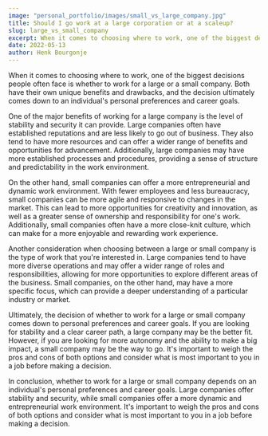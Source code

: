 ```yaml
---
image: "personal_portfolio/images/small_vs_large_company.jpg"
title: Should I go work at a large corporation or at a scaleup?
slug: large_vs_small_company
excerpt: When it comes to choosing where to work, one of the biggest decisions people often face is whether to work for a large or a small company. Both have their own unique benefits and drawbacks, and the decision ultimately comes down to an individual's personal preferences and career goals.
date: 2022-05-13
author: Henk Bourgonje
---
```


When it comes to choosing where to work, one of the biggest decisions people often face is whether to work for a large or a small company. Both have their own unique benefits and drawbacks, and the decision ultimately comes down to an individual's personal preferences and career goals.

One of the major benefits of working for a large company is the level of stability and security it can provide. Large companies often have established reputations and are less likely to go out of business. They also tend to have more resources and can offer a wider range of benefits and opportunities for advancement. Additionally, large companies may have more established processes and procedures, providing a sense of structure and predictability in the work environment.

On the other hand, small companies can offer a more entrepreneurial and dynamic work environment. With fewer employees and less bureaucracy, small companies can be more agile and responsive to changes in the market. This can lead to more opportunities for creativity and innovation, as well as a greater sense of ownership and responsibility for one's work. Additionally, small companies often have a more close-knit culture, which can make for a more enjoyable and rewarding work experience.

Another consideration when choosing between a large or small company is the type of work that you're interested in. Large companies tend to have more diverse operations and may offer a wider range of roles and responsibilities, allowing for more opportunities to explore different areas of the business. Small companies, on the other hand, may have a more specific focus, which can provide a deeper understanding of a particular industry or market.

Ultimately, the decision of whether to work for a large or small company comes down to personal preferences and career goals. If you are looking for stability and a clear career path, a large company may be the better fit. However, if you are looking for more autonomy and the ability to make a big impact, a small company may be the way to go. It's important to weigh the pros and cons of both options and consider what is most important to you in a job before making a decision.

In conclusion, whether to work for a large or small company depends on an individual's personal preferences and career goals. Large companies offer stability and security, while small companies offer a more dynamic and entrepreneurial work environment. It's important to weigh the pros and cons of both options and consider what is most important to you in a job before making a decision.
